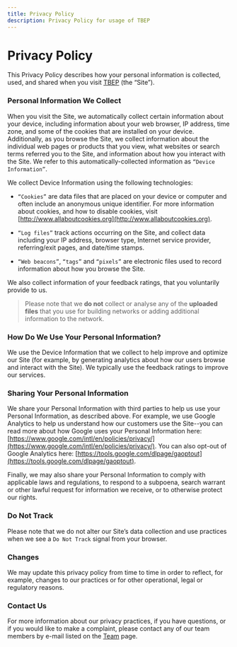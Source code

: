 ```yaml
---
title: Privacy Policy
description: Privacy Policy for usage of TBEP
---
```


# Privacy Policy

This Privacy Policy describes how your personal information is collected, used, and shared when you visit [TBEP](/) (the “Site”).

### Personal Information We Collect

When you visit the Site, we automatically collect certain information about your device, including information about your web browser, IP address, time zone, and some of the cookies that are installed on your device. Additionally, as you browse the Site, we collect information about the individual web pages or products that you view, what websites or search terms referred you to the Site, and information about how you interact with the Site. We refer to this automatically-collected information as `“Device Information”`.

We collect Device Information using the following technologies:

- `“Cookies”` are data files that are placed on your device or computer and often include an anonymous unique identifier. For more information about cookies, and how to disable cookies, visit [http://www.allaboutcookies.org](http://www.allaboutcookies.org).

- `“Log files”` track actions occurring on the Site, and collect data including your IP address, browser type, Internet service provider, referring/exit pages, and date/time stamps.

- `“Web beacons”`, `“tags”` and `“pixels”` are electronic files used to record information about how you browse the Site.

We also collect information of your feedback ratings, that you voluntarily provide to us.

> Please note that we **do not** collect or analyse any of the **uploaded files** that you use for building networks or adding additional information to the network.

### How Do We Use Your Personal Information?

We use the Device Information that we collect to help improve and optimize our Site (for example, by generating analytics about how our users browse and interact with the Site). We typically use the feedback ratings to improve our services.

### Sharing Your Personal Information

We share your Personal Information with third parties to help us use your Personal Information, as described above. For example, we use Google Analytics to help us understand how our customers use the Site--you can read more about how Google uses your Personal Information here: [https://www.google.com/intl/en/policies/privacy/](https://www.google.com/intl/en/policies/privacy/). You can also opt-out of Google Analytics here: [https://tools.google.com/dlpage/gaoptout](https://tools.google.com/dlpage/gaoptout).

Finally, we may also share your Personal Information to comply with applicable laws and regulations, to respond to a subpoena, search warrant or other lawful request for information we receive, or to otherwise protect our rights.

### Do Not Track

Please note that we do not alter our Site’s data collection and use practices when we see a `Do Not Track` signal from your browser.

### Changes

We may update this privacy policy from time to time in order to reflect, for example, changes to our practices or for other operational, legal or regulatory reasons.

### Contact Us

For more information about our privacy practices, if you have questions, or if you would like to make a complaint, please contact any of our team members by e-mail listed on the [Team](/team) page.
